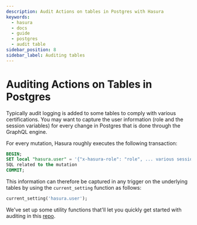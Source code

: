 ```yaml
---
description: Audit Actions on tables in Postgres with Hasura
keywords:
  - hasura
  - docs
  - guide
  - postgres
  - audit table
sidebar_position: 8
sidebar_label: Auditing tables
---
```


# Auditing Actions on Tables in Postgres

Typically audit logging is added to some tables to comply with various certifications. You may want to capture
the user information (role and the session variables) for every change in Postgres that is done through the GraphQL
engine.

For every mutation, Hasura roughly executes the following transaction:

```sql
BEGIN;
SET local "hasura.user" = '{"x-hasura-role": "role", ... various session variables}'
SQL related to the mutation
COMMIT;
```

This information can therefore be captured in any trigger on the underlying tables by using the `current_setting`
function as follows:

```sql
current_setting('hasura.user');
```

We've set up some utility functions that'll let you quickly get started with auditing in this
[repo](https://github.com/hasura/audit-trigger).
